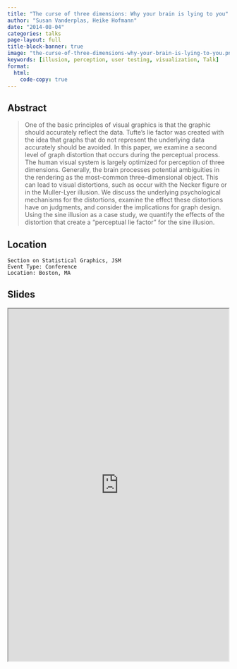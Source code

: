 ```yaml
---
title: "The curse of three dimensions: Why your brain is lying to you"
author: "Susan Vanderplas, Heike Hofmann"
date: "2014-08-04"
categories: talks
page-layout: full
title-block-banner: true
image: "the-curse-of-three-dimensions-why-your-brain-is-lying-to-you.png"
keywords: [illusion, perception, user testing, visualization, Talk]
format:
  html:
    code-copy: true
---
```

 
## Abstract
>  One of the basic principles of visual graphics is that the graphic should accurately reflect the data. Tufte's lie factor was created with the idea that graphs that do not represent the underlying data accurately should be avoided. In this paper, we examine a second level of graph distortion that occurs during the perceptual process. The human visual system is largely optimized for perception of three dimensions. Generally, the brain processes potential ambiguities in the rendering as the most-common three-dimensional object. This can lead to visual distortions, such as occur with the Necker figure or in the Muller-Lyer illusion. We discuss the underlying psychological mechanisms for the distortions, examine the effect these distortions have on judgments, and consider the implications for graph design. Using the sine illusion as a case study, we quantify the effects of the distortion that create a "perceptual lie factor" for the sine illusion.


## Location

    Section on Statistical Graphics, JSM
    Event Type: Conference
    Location: Boston, MA
## Slides

<iframe src='https://srvanderplas.github.io/Presentation-Archive/JSM2014/WhyYourBrainIsLyingToYou/JSM2014.html#/' height='800px' width='500px'></iframe>
